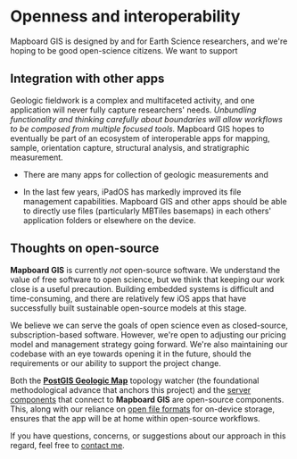 
# Openness and interoperability

Mapboard GIS is designed by and for Earth Science researchers, and we're
hoping to be good open-science citizens. We want to support

## Integration with other apps

Geologic fieldwork is a complex and multifaceted activity, and one application will
never fully capture researchers' needs. *Unbundling functionality and thinking carefully
about boundaries will allow workflows to be composed from multiple focused tools.* Mapboard
GIS hopes to eventually be part of an ecosystem of interoperable apps for mapping,
sample, orientation capture, structural analysis, and stratigraphic measurement.

- There are many apps for collection of geologic measurements and 

- In the last few years, iPadOS has markedly improved its file management capabilities.
  Mapboard GIS and other apps should be able to directly use files (particularly MBTiles basemaps)
  in each others' application folders or elsewhere on the device.
 
## Thoughts on open-source

**Mapboard GIS** is currently *not* open-source software. We understand
the value of free software to open science, but we think that keeping our
work close is a useful precaution. Building embedded systems
is difficult and time-consuming, and there are relatively few iOS apps
that have successfully built sustainable open-source models at this stage.

We believe we can serve the goals of open science even as closed-source,
subscription-based software. However, we're open to adjusting our pricing model
and management strategy going forward. We're also maintaining our codebase
with an eye towards opening it in the future, should the requirements or
our ability to support the project change. 

Both the [**PostGIS Geologic Map**](https://github.com/davenquinn/PostGIS-Geologic-Map)
topology watcher (the foundational methodological advance that anchors this project)
and the [server components](https://github.com/davenquinn/Mapboard-Server)
that connect to **Mapboard GIS** are open-source components.
This, along with our reliance on [open file formats](/docs/project-file) for
on-device storage, ensures that
the app will be at home within open-source workflows.

If you have questions, concerns,
or suggestions about our approach in this regard,
feel free to [contact me](mailto:dev@davenquinn.com).

